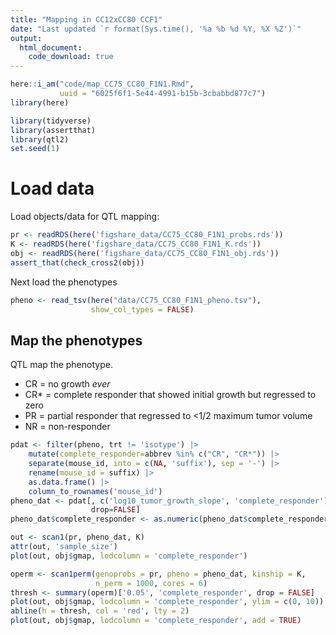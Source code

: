 ```yaml
---
title: "Mapping in CC12xCC80 CCF1"
date: "Last updated `r format(Sys.time(), '%a %b %d %Y, %X %Z')`"
output:
  html_document:
    code_download: true
---
```


```r
here::i_am("code/map_CC75_CC80_F1N1.Rmd",
           uuid = "6025f6f1-5e44-4991-b15b-3cbabbd877c7")
library(here)

library(tidyverse)
library(assertthat)
library(qtl2)
set.seed(1)
```

# Load data

Load objects/data for QTL mapping:
```r
pr <- readRDS(here('figshare_data/CC75_CC80_F1N1_probs.rds'))
K <- readRDS(here('figshare_data/CC75_CC80_F1N1_K.rds'))
obj <- readRDS(here('figshare_data/CC75_CC80_F1N1_obj.rds'))
assert_that(check_cross2(obj))
```

Next load the phenotypes
```r
pheno <- read_tsv(here("data/CC75_CC80_F1N1_pheno.tsv"),
                  show_col_types = FALSE)
```


## Map the phenotypes

QTL map the phenotype.

 * CR = no growth *ever*
 * CR* = complete responder that showed initial growth but regressed to zero
 * PR = partial responder that regressed to <1/2 maximum tumor volume
 * NR = non-responder

```r
pdat <- filter(pheno, trt != 'isotype') |>
    mutate(complete_responder=abbrev %in% c("CR", "CR*")) |>
    separate(mouse_id, into = c(NA, 'suffix'), sep = '-') |>
    rename(mouse_id = suffix) |>
    as.data.frame() |> 
    column_to_rownames('mouse_id')
pheno_dat <- pdat[, c('log10_tumor_growth_slope', 'complete_responder'), 
                  drop=FALSE]
pheno_dat$complete_responder <- as.numeric(pheno_dat$complete_responder)
```

```r
out <- scan1(pr, pheno_dat, K)
attr(out, 'sample_size')
plot(out, obj$gmap, lodcolumn = 'complete_responder')
```

```r
operm <- scan1perm(genoprobs = pr, pheno = pheno_dat, kinship = K, 
                   n_perm = 1000, cores = 6)
thresh <- summary(operm)['0.05', 'complete_responder', drop = FALSE]
plot(out, obj$gmap, lodcolumn = 'complete_responder', ylim = c(0, 10))
abline(h = thresh, col = 'red', lty = 2)
plot(out, obj$gmap, lodcolumn = 'complete_responder', add = TRUE)
```

